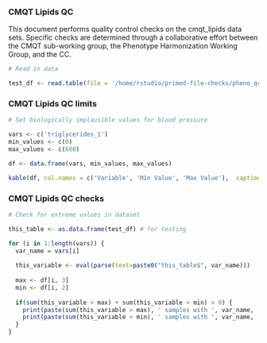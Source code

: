 ### CMQT Lipids QC 

This document performs quality control checks on the cmqt_lipids data sets. Specific checks are determined through a collaborative effort between the CMQT sub-working group, the Phenotype Harmonization Working Group, and the CC. 

```r
# Read in data

test_df <- read.table(file = '/home/rstudio/primed-file-checks/pheno_qc/test_data/cmqt_lipids.tsv', sep = '\t', header = TRUE)
```

### CMQT Lipids QC limits
```r
# Set biologically implausible values for blood pressure

vars <- c('triglycerides_1')
min_values <- c(0) 
max_values <- c(600)

df <- data.frame(vars, min_values, max_values)

kable(df, col.names = c('Variable', 'Min Value', 'Max Value'),  caption = "Min and max extreme values for lipids variables")
```

### CMQT Lipids QC checks
```r
# Check for extreme values in dataset

this_table <- as.data.frame(test_df) # for testing

for (i in 1:length(vars)) {
  var_name = vars[i]
  
  this_variable <- eval(parse(text=paste0("this_table$", var_name)))
  
  max <- df[i, 3]
  min <- df[i, 2]
  
  if(sum(this_variable > max) + sum(this_variable < min) > 0) {
    print(paste(sum(this_variable > max), ' samples with ', var_name, '>', max))
    print(paste(sum(this_variable < min), ' samples with ', var_name, '<', min))
  }
}
```
